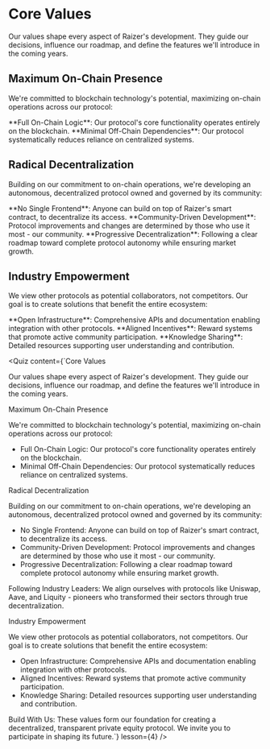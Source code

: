 


# Core Values 

Our values shape every aspect of Raizer's development. They guide our decisions, influence our roadmap, and define the features we'll introduce in the coming years.

## Maximum On-Chain Presence

We're committed to blockchain technology's potential, maximizing on-chain operations across our protocol:

<div className="mt-6">
<Feature icon={Code2}>**Full On-Chain Logic**: Our protocol's core functionality operates entirely on the blockchain.</Feature>
<Feature icon={Shield}>**Minimal Off-Chain Dependencies**: Our protocol systematically reduces reliance on centralized systems.</Feature>
</div>

## Radical Decentralization

Building on our commitment to on-chain operations, we're developing an autonomous, decentralized protocol owned and governed by its community:

<div className="mt-6">
<Feature icon={Network}>**No Single Frontend**: Anyone can build on top of Raizer's smart contract, to decentralize its access.</Feature>
<Feature icon={Users}>**Community-Driven Development**: Protocol improvements and changes are determined by those who use it most - our community.</Feature>
<Feature icon={Rocket}>**Progressive Decentralization**: Following a clear roadmap toward complete protocol autonomy while ensuring market growth.</Feature>
</div>

<Highlight 
  type="feature"
  title="Following Industry Leaders"
  description="We align ourselves with protocols like Uniswap, Aave, and Liquity - pioneers who transformed their sectors through true decentralization."
/>

## Industry Empowerment

We view other protocols as potential collaborators, not competitors. Our goal is to create solutions that benefit the entire ecosystem:

<div className="mt-6">
<Feature icon={Code2}>**Open Infrastructure**: Comprehensive APIs and documentation enabling integration with other protocols.</Feature>
<Feature icon={Rocket}>**Aligned Incentives**: Reward systems that promote active community participation.</Feature>
<Feature icon={Shield}>**Knowledge Sharing**: Detailed resources supporting user understanding and contribution.</Feature>
</div>

<Highlight 
  type="attention"
  title="Build With Us"
  description="These values form our foundation for creating a decentralized, transparent private equity protocol. We invite you to participate in shaping its future."
/>

<Quiz 
  content={`Core Values 

Our values shape every aspect of Raizer's development. They guide our decisions, influence our roadmap, and define the features we'll introduce in the coming years.

Maximum On-Chain Presence

We're committed to blockchain technology's potential, maximizing on-chain operations across our protocol:

- Full On-Chain Logic: Our protocol's core functionality operates entirely on the blockchain.
- Minimal Off-Chain Dependencies: Our protocol systematically reduces reliance on centralized systems.

Radical Decentralization

Building on our commitment to on-chain operations, we're developing an autonomous, decentralized protocol owned and governed by its community:

- No Single Frontend: Anyone can build on top of Raizer's smart contract, to decentralize its access.
- Community-Driven Development: Protocol improvements and changes are determined by those who use it most - our community.
- Progressive Decentralization: Following a clear roadmap toward complete protocol autonomy while ensuring market growth.

Following Industry Leaders: We align ourselves with protocols like Uniswap, Aave, and Liquity - pioneers who transformed their sectors through true decentralization.

Industry Empowerment

We view other protocols as potential collaborators, not competitors. Our goal is to create solutions that benefit the entire ecosystem:

- Open Infrastructure: Comprehensive APIs and documentation enabling integration with other protocols.
- Aligned Incentives: Reward systems that promote active community participation.
- Knowledge Sharing: Detailed resources supporting user understanding and contribution.

Build With Us: These values form our foundation for creating a decentralized, transparent private equity protocol. We invite you to participate in shaping its future.`} 
  lesson={4}
/>